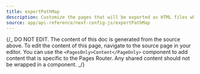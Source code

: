 ```yaml
---
title: exportPathMap
description: Customize the pages that will be exported as HTML files when using `next export`.
source: app/api-reference/next-config-js/exportPathMap
---
```


{/_ DO NOT EDIT. The content of this doc is generated from the source above. To edit the content of this page, navigate to the source page in your editor. You can use the `<PagesOnly>Content</PageOnly>` component to add content that is specific to the Pages Router. Any shared content should not be wrapped in a component. _/}
